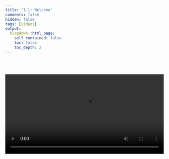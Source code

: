```yaml
---
title: "1.1: Welcome"
comments: false
hidden: false
tags: [videos]
output: 
  blogdown::html_page: 
    self_contained: false
    toc: false
    toc_depth: 2
---
```


<br><br>

<video controls="" style="width: 100%;"> 
<source src="https://github.com/tidy-MN/R-camp-videos/raw/main/videos/01-1-welcome.webm" type="video/webm">
</video>